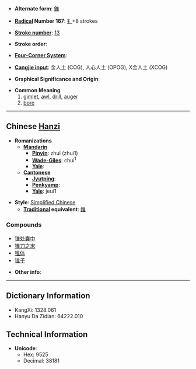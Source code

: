 * '''Alternate form''': [[錐]]

* '''[[Wiktionary:Chinese radical index| Radical]] Number 167''': [[Wiktionary:Chinese radical index 钅|钅]]+8 strokes

* '''[[Wiktionary:Chinese total strokes index|Stroke number]]''': [[Wiktionary:Chinese total strokes index 13|13]]

* '''Stroke order''': 

* '''[[Wiktionary:Chinese four corner index|Four-Corner System]]''': 

* '''[[Wiktionary:Chinese Cangjie index|Cangjie input]]''': 金人土 (COG), 人心人土 (OPOG), X金人土 (XCOG)

* '''Graphical Significance and Origin''': 

* '''Common Meaning'''
*#[[gimlet]], [[awl]], [[drill]], [[auger]]
*# [[bore]]


----

== Chinese [[Hanzi]] ==

* '''Romanizations'''
** '''[[Mandarin]]'''
*** '''[[Pinyin]]''': zhuī (zhui1)
*** '''[[Wade-Giles]]''': chui<sup>1</sup>
*** '''[[Yale]]''': 
** '''[[Cantonese]]'''
*** '''[[Jyutping]]''':
*** '''[[Penkyamp]]''': 
*** '''[[Yale]]''': jeui1

* '''Style''': [[Simplified Chinese]] 
** '''[[Traditional Chinese|Traditional]] equivalent''': [[錐]]

===Compounds===
*[[锥处囊中]]
*[[锥刀之末]]
*[[锥体]]
*[[锥子]]

* '''Other info''': 

----

== Dictionary Information ==

* KangXi: 1328.061
* Hanyu Da Zidian: 64222.010

== Technical Information ==

* '''Unicode''':
** Hex: 9525
** Decimal: 38181